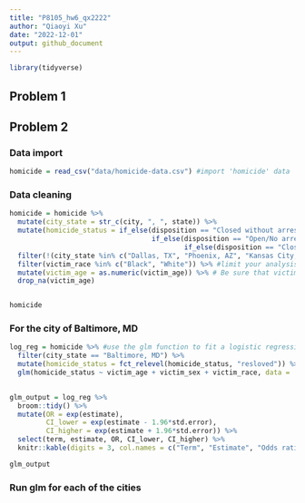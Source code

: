 ```yaml
---
title: "P8105_hw6_qx2222"
author: "Qiaoyi Xu"
date: "2022-12-01"
output: github_document
---
```


```r
library(tidyverse)
```

## Problem 1


## Problem 2

### Data import
```r
homicide = read_csv("data/homicide-data.csv") #import 'homicide' data
```

### Data cleaning
```r
homicide = homicide %>%
  mutate(city_state = str_c(city, ", ", state)) %>%
  mutate(homicide_status = if_else(disposition == "Closed without arrest", "unresolved",
                                   if_else(disposition == "Open/No arrest", "unresolved",
                                           if_else(disposition == "Closed by arrest", "resolved", NA_character_)))) %>%
  filter(!(city_state %in% c("Dallas, TX", "Phoenix, AZ", "Kansas City, MO", "Tulsa, AL"))) %>% #omit observations
  filter(victim_race %in% c("Black", "White")) %>% #limit your analysis those for whom victim_race is white or black
  mutate(victim_age = as.numeric(victim_age)) %>% # Be sure that victim_age is numeric
  drop_na(victim_age)


homicide
```

### For the city of Baltimore, MD
```r
log_reg = homicide %>% #use the glm function to fit a logistic regression
  filter(city_state == "Baltimore, MD") %>%
  mutate(homicide_status = fct_relevel(homicide_status, "resloved")) %>%
  glm(homicide_status ~ victim_age + victim_sex + victim_race, data = ., family = binomial())
  
```

```r
glm_output = log_reg %>%
  broom::tidy() %>%
  mutate(OR = exp(estimate),
         CI_lower = exp(estimate - 1.96*std.error),
         CI_higher = exp(estimate + 1.96*std.error)) %>%
  select(term, estimate, OR, CI_lower, CI_higher) %>%
  knitr::kable(digits = 3, col.names = c("Term", "Estimate", "Odds ratio", "95CI_low","95CI_high"))

glm_output

```

### Run glm for each of the cities
```r

```

